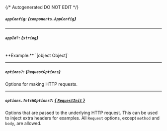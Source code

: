 {/* Autogenerated DO NOT EDIT  */}

##### `appConfig`: *{`components.AppConfig`}*
<Collapsible openLabel={Labels.showProperties} closeLabel={Labels.hideProperties}>
    <AppConfig/>
</Collapsible>

---
##### `appId?`: *{`string`}*
<br/>
**Example:** `[object Object]`

---
##### `options?`: *{`RequestOptions`}*
Options for making HTTP requests.

---
##### `options.fetchOptions?`: [*{ `RequestInit` }*](https://developer.mozilla.org/en-US/docs/Web/API/Request/Request#options)
Options that are passed to the underlying HTTP request. This can be used to inject extra headers for examples. All `Request` options, except `method` and `body`, are allowed.


